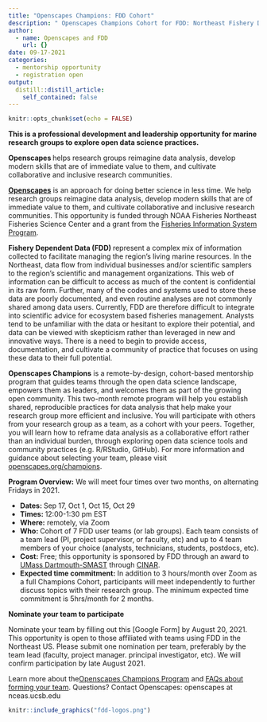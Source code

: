 ```yaml
---
title: "Openscapes Champions: FDD Cohort"
description: " Openscapes Champions Cohort for FDD: Northeast Fishery Dependent Data Users September-October 2021"
author:
  - name: Openscapes and FDD
    url: {}
date: 09-17-2021
categories:
  - mentorship opportunity
  - registration open
output:
  distill::distill_article:
    self_contained: false
---
```



```r
knitr::opts_chunk$set(echo = FALSE)
```



**This is a professional development and leadership opportunity for marine research groups to explore open data science practices.**

**Openscapes **helps research groups reimagine data analysis, develop modern skills that are of immediate value to them, and cultivate collaborative and inclusive research communities.

**[Openscapes](https://openscapes.org)** is an approach for doing better science in less time. We help research groups reimagine data analysis, develop modern skills that are of immediate value to them, and cultivate collaborative and inclusive research communities. This opportunity is funded through NOAA Fisheries Northeast Fisheries Science Center and a grant from the [Fisheries Information System Program](https://www.fisheries.noaa.gov/national/commercial-fishing/fisheries-information-system-program).

**Fishery Dependent Data (FDD) **represent a complex mix of information collected to facilitate managing the region's living marine resources. In the Northeast, data flow from individual businesses and/or scientific samplers to the region's scientific and management organizations. This web of information can be difficult to access as much of the content is confidential in its raw form. Further, many of the codes and systems used to store these data are poorly documented, and even routine analyses are not commonly shared among data users. Currently, FDD are therefore difficult to integrate into scientific advice for ecosystem based fisheries management. Analysts tend to be unfamiliar with the data or hesitant to explore their potential, and data can be viewed with skepticism rather than leveraged in new and innovative ways. There is a need to begin to provide access, documentation, and cultivate a community of practice that focuses on using these data to their full potential.

**Openscapes Champions** is a remote-by-design, cohort-based mentorship program that guides teams through the open data science landscape, empowers them as leaders, and welcomes them as part of the growing open community. This two-month remote program will help you establish shared, reproducible practices for data analysis that help make your research group more efficient and inclusive. You will participate with others from your research group as a team, as a cohort with your peers. Together, you will learn how to reframe data analysis as a collaborative effort rather than an individual burden, through exploring open data science tools and community practices (e.g. R/RStudio, GitHub). For more information and guidance about selecting your team, please visit [openscapes.org/champions](https://www.openscapes.org/champions/).

**Program Overview:** We will meet four times over two months, on alternating Fridays in 2021.

* **Dates: **Sep 17, Oct 1, Oct 15, Oct 29
* **Times: **12:00-1:30 pm EST 
* **Where:** remotely, via Zoom
* **Who: **Cohort of 7 FDD user teams (or lab groups). Each team consists of a team lead (PI, project supervisor, or faculty, etc) and up to 4 team members of your choice (analysts, technicians, students, postdocs, etc). 
* **Cost:** Free; this opportunity is sponsored by FDD through an award to [UMass Dartmouth-SMAST](https://www.umassd.edu/smast/) through [CINAR](http://www.cinar.org/).
* **Expected time commitment:** In addition to 3 hours/month over Zoom as a full Champions Cohort, participants will meet independently to further discuss topics with their research group. The minimum expected time commitment is 5hrs/month for 2 months.



**Nominate your team to participate**

Nominate your team by filling out this [Google Form] by August 20, 2021. This opportunity is open to those affiliated with teams using FDD in the Northeast US. Please submit one nomination per team, preferably by the team lead (faculty, project manager. principal investigator, etc). We will confirm participation by late August 2021. 

Learn more about the[ Openscapes Champions Program](https://openscapes.org/champions) and [FAQs about forming your team](https://openscapes.org/faq). Questions? Contact Openscapes: openscapes at nceas.ucsb.edu

```r
knitr::include_graphics("fdd-logos.png")  
```

